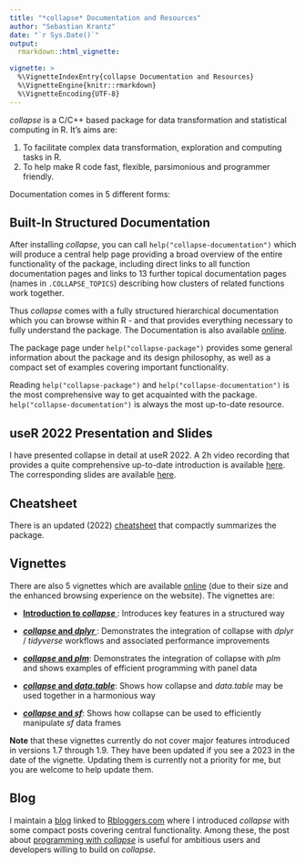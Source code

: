 ```yaml
---
title: "*collapse* Documentation and Resources"
author: "Sebastian Krantz"
date: "`r Sys.Date()`"
output: 
  rmarkdown::html_vignette:

vignette: >
  %\VignetteIndexEntry{collapse Documentation and Resources}
  %\VignetteEngine{knitr::rmarkdown}
  %\VignetteEncoding{UTF-8}
---
```


*collapse* is a C/C++ based package for data transformation and statistical computing in R. It's aims are:

1. To facilitate complex data transformation, exploration and computing tasks in R.
2. To help make R code fast, flexible, parsimonious and programmer friendly. 

Documentation comes in 5 different forms:

## Built-In Structured Documentation

After installing *collapse*, you can call `help("collapse-documentation")` which will produce a central help page providing a broad overview of the entire functionality of the package, including direct links to all function documentation pages and links to 13 further topical documentation pages (names in `.COLLAPSE_TOPICS`) describing how clusters of related functions work together. 

<!-- The names of these additional help pages are contained in a global macro `.COLLAPSE_TOPICS` and can so easily be called from the R console as well. Function documentation is interlinked with the relevant topical pages, and all documentation pages link back to the central overview page at `help("collapse-documentation")`.  -->

Thus *collapse* comes with a fully structured hierarchical documentation which you can browse within R - and that provides everything necessary to fully understand the package. The Documentation is also available [online](<https://sebkrantz.github.io/collapse/reference/index.html>).

The package page under `help("collapse-package")` provides some general information about the package and its design philosophy, as well as a compact set of examples covering important functionality. 

Reading `help("collapse-package")` and `help("collapse-documentation")` is the most comprehensive way to get acquainted with the package. `help("collapse-documentation")` is always the most up-to-date resource.

## useR 2022 Presentation and Slides

I have presented collapse in detail at useR 2022. A 2h video recording that provides a quite comprehensive up-to-date introduction is available [here](<https://www.youtube.com/watch?v=OwWT1-dSEts>). The corresponding slides are available [here](<https://raw.githubusercontent.com/SebKrantz/collapse/master/misc/useR2022%20presentation/collapse_useR2022_final.pdf>).

## Cheatsheet

There is an updated (2022) [cheatsheet](<https://raw.githubusercontent.com/SebKrantz/cheatsheets/master/collapse.pdf>) that compactly summarizes the package. 

## Vignettes

There are also 5 vignettes which are available [online](<https://sebkrantz.github.io/collapse/articles/index.html>) (due to their size and the enhanced browsing experience on the website). The vignettes are:

* [**Introduction to *collapse* **](<https://sebkrantz.github.io/collapse/articles/collapse_intro.html>): Introduces key features in a structured way

* [***collapse* and *dplyr* **](<https://sebkrantz.github.io/collapse/articles/collapse_and_dplyr.html>): Demonstrates the integration of collapse with *dplyr* / *tidyverse* workflows and associated performance improvements

* [***collapse* and *plm***](<https://sebkrantz.github.io/collapse/articles/collapse_and_plm.html>): Demonstrates the integration of collapse with *plm* and shows examples of efficient programming with panel data

* [***collapse* and *data.table***](<https://sebkrantz.github.io/collapse/articles/collapse_and_data.table.html>): Shows how collapse and *data.table* may be used together in a harmonious way

* [***collapse* and *sf***](<https://sebkrantz.github.io/collapse/articles/collapse_and_sf.html>): Shows how collapse can be used to efficiently manipulate *sf* data frames

**Note** that these vignettes currently do not cover major features introduced in versions 1.7 through 1.9. They have been updated if you see a 2023 in the date of the vignette. Updating them is currently not a priority for me, but you are welcome to help update them. 

## Blog

I maintain a [blog](<https://sebkrantz.github.io/Rblog/>) linked to [Rbloggers.com](<https://www.r-bloggers.com/>) where I introduced *collapse* with some compact posts covering central functionality. Among these, the post about [programming with *collapse*](<https://sebkrantz.github.io/Rblog/2020/09/13/programming-with-collapse/>) is useful for ambitious users and developers willing to build on *collapse*. <!-- , as it exposes to some degree how central parts of *collapse* work together and provides tips on how to write very efficient *collapse* code. Future blog posts will expose some specialized functionality in more detail. -->


